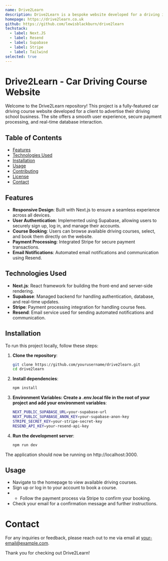 ```yaml
---
name: Drive2Learn
description: Drive2Learn is a bespoke website developed for a driving instructor to enhance their online presence and streamline their business operations.
homepage: https://drive2learn.co.uk
github: https://github.com/lewisblackburn/drive2learn
techstack:
  - label: Next.JS
  - label: Resend
  - label: Supabase
  - label: Stripe
  - label: Tailwind
selected: true
---
```


# Drive2Learn - Car Driving Course Website

Welcome to the Drive2Learn repository! This project is a fully-featured car driving course website developed for a client to advertise their driving school business. The site offers a smooth user experience, secure payment processing, and real-time database interaction.

## Table of Contents

- [Features](#features)
- [Technologies Used](#technologies-used)
- [Installation](#installation)
- [Usage](#usage)
- [Contributing](#contributing)
- [License](#license)
- [Contact](#contact)

## Features

- **Responsive Design**: Built with Next.js to ensure a seamless experience across all devices.
- **User Authentication**: Implemented using Supabase, allowing users to securely sign up, log in, and manage their accounts.
- **Course Booking**: Users can browse available driving courses, select, and book them directly on the website.
- **Payment Processing**: Integrated Stripe for secure payment transactions.
- **Email Notifications**: Automated email notifications and communication using Resend.

## Technologies Used

- **Next.js**: React framework for building the front-end and server-side rendering.
- **Supabase**: Managed backend for handling authentication, database, and real-time updates.
- **Stripe**: Payment processing integration for handling course fees.
- **Resend**: Email service used for sending automated notifications and communication.

## Installation

To run this project locally, follow these steps:

1. **Clone the repository**:

   ```bash
   git clone https://github.com/yourusername/drive2learn.git
   cd drive2learn
   ```

2. **Install dependencies**:

   ```bash
   npm install
   ```

3. **Environment Variables: Create a .env.local file in the root of your project and add your environment variables**:

   ```bash
   NEXT_PUBLIC_SUPABASE_URL=your-supabase-url
   NEXT_PUBLIC_SUPABASE_ANON_KEY=your-supabase-anon-key
   STRIPE_SECRET_KEY=your-stripe-secret-key
   RESEND_API_KEY=your-resend-api-key
   ```

4. **Run the development server**:
   ```bash
   npm run dev
   ```

The application should now be running on http://localhost:3000.

## Usage

- Navigate to the homepage to view available driving courses.
- Sign up or log in to your account to book a course.
- - Follow the payment process via Stripe to confirm your booking.
- Check your email for a confirmation message and further instructions.

# Contact

For any inquiries or feedback, please reach out to me via email at your-email@example.com.

Thank you for checking out Drive2Learn!
